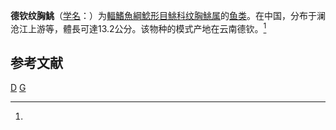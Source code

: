 {{Speciesbox 
| genus = Glyptothorax
| species = deqinensis
| status = NE
| status_system = IUCN3.1
| authority = (Mo et Chu, 1986)<ref name='id6640'>{{cite web| url =http://www.bioinfo.cn/db05/BjdwSpecies.php?action=view&id=6640| title =德钦纹胸鮡| work =《中国动物物种编目数据库》| publisher =中国科学院微生物研究所| author =中国科学院动物研究所| accessdate =2009-04-11| deadurl =yes| archiveurl =https://web.archive.org/web/20160305054312/http://www.bioinfo.cn/db05/BjdwSpecies.php?action=view&id=6640| archivedate =2016-03-05}}</ref>
| synonyms = 
}}

'''德钦纹胸鮡'''（[[学名|学名]]：{{lang|la|''Glyptothorax deqinensis''}}）为[[輻鰭魚綱|輻鰭魚綱]][[鯰形目|鯰形目]][[鮡科|鮡科]][[纹胸鮡属|纹胸鮡属]]的[[鱼类|鱼类]]。在中国，分布于澜沧江上游等，體長可達13.2公分。该物种的模式产地在云南德钦。<ref name='id6640'/>

== 参考文献 ==
{{reflist}}

{{Wikispecies|Glyptothorax deqinensis}}
{{Taxonbar|from=Q3760247}}

[[Category:纹胸鮡属|D]]
[[Category:1986年描述的魚類|G]]